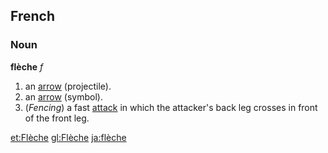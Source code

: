 ==French==
===Noun===
'''flèche''' ''f''

# an [[arrow]] (projectile).
# an [[arrow]] (symbol).
# (''Fencing'') a fast [[attack]] in which the attacker's back leg crosses in front of the front leg.

[[et:Flèche]]
[[gl:Flèche]]
[[ja:flèche]]